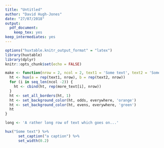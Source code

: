 ```yaml
---
title: "Untitled"
author: "David Hugh-Jones"
date: "27/07/2018"
output: 
  pdf_document:
    keep_tex: yes
keep_intermediates: yes
---
```


```r
options("huxtable.knitr_output_format" = "latex")
library(huxtable)
library(dplyr)
knitr::opts_chunk$set(echo = FALSE)


```


```r

make <- function(nrow = 2, ncol = 2, text1 = 'Some text', text2 = 'Some more text', more_text = 'Some text') {
  ht <- hux(a = rep(text1, nrow), b = rep(text2, nrow))
  for (i in seq_len(ncol -2)) {
    ht <- cbind(ht, rep(more_text[i], nrow))
  }
  ht <- set_all_borders(ht, 1)
  ht <- set_background_color(ht, odds, everywhere, 'orange')
  ht <- set_background_color(ht, evens, everywhere, 'green')
  ht
}

long <- 'A rather long row of text which goes on...'

```


```r
hux("Some text") %>% 
      set_caption("a caption") %>% 
      set_width(0.2)

```

